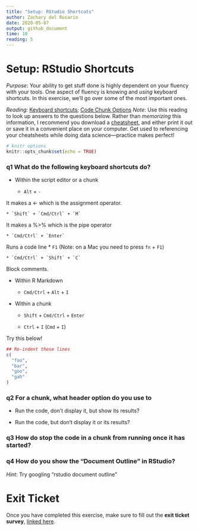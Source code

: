 ```yaml
---
title: "Setup: RStudio Shortcuts"
author: Zachary del Rosario
date: 2020-05-07
output: github_document
time: 10
reading: 5
---
```


# Setup: RStudio Shortcuts

*Purpose*: Your ability to get stuff done is highly dependent on your fluency
with your tools. One aspect of fluency is knowing and *using* keyboard
shortcuts. In this exercise, we'll go over some of the most important ones.

*Reading*: [Keyboard
shortcuts](https://support.rstudio.com/hc/en-us/articles/200711853-Keyboard-Shortcuts); [Code Chunk Options](https://rmarkdown.rstudio.com/lesson-3.html)
*Note*: Use this reading to look up answers to the questions below. Rather than
*memorizing* this information, I recommend you download a
[cheatsheet](https://rstudio.com/wp-content/uploads/2016/01/rstudio-IDE-cheatsheet.pdf),
and either print it out or save it in a convenient place on your computer. Get
used to referencing your cheatsheets while doing data science---practice makes
perfect!

```r
# knitr options
knitr::opts_chunk$set(echo = TRUE)
```

### __q1__ What do the following keyboard shortcuts do?

* Within the script editor or a chunk

    * `Alt` + `-`

It makes a <- which is the assignment operator. 

    * `Shift` + `Cmd/Ctrl` + `M`
It makes a %>%  which is the pipe operator

    * `Cmd/Ctrl` + `Enter`

Runs a code line
    * `F1` (Note: on a Mac you need to press `fn` + `F1`)


	* `Cmd/Ctrl` + `Shift` + `C`

Block comments.

* Within R Markdown

    * `Cmd/Ctrl` + `Alt` + `I`


* Within a chunk

    * `Shift` + `Cmd/Ctrl` + `Enter`


    * `Ctrl` + `I` (`Cmd` + `I`)

Try this below!

```r
## Re-indent these lines
c(
  "foo",
  "bar",
  "goo",
  "gah"
)
```


### __q2__ For a chunk, what header option do you use to

* Run the code, don't display it, but show its results?


* Run the code, but don't display it or its results?


### __q3__ How do stop the code in a chunk from running once it has started?


### __q4__ How do you show the "Document Outline" in RStudio?

*Hint*: Try googling "rstudio document outline"


<!-- include-exit-ticket -->
# Exit Ticket
<!-- -------------------------------------------------- -->

Once you have completed this exercise, make sure to fill out the **exit ticket survey**, [linked here](https://docs.google.com/forms/d/e/1FAIpQLSeuq2LFIwWcm05e8-JU84A3irdEL7JkXhMq5Xtoalib36LFHw/viewform?usp=pp_url&entry.693978880=e-setup04-rstudio-shortcuts-assignment.Rmd).
